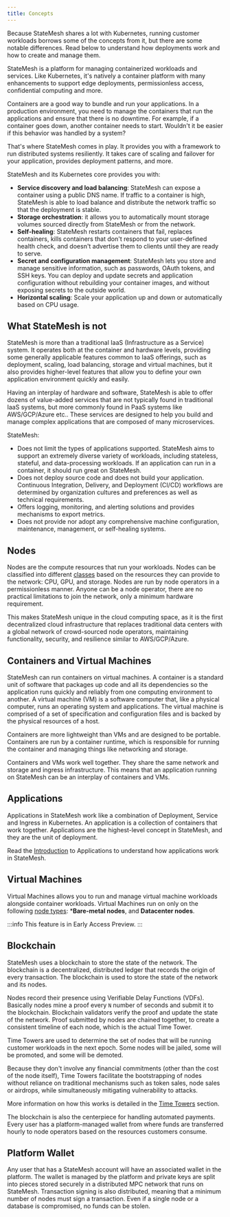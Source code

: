 ```yaml
---
title: Concepts
---
```

Because StateMesh shares a lot with Kubernetes, running customer workloads borrows some of the concepts from it, but there are some notable differences. Read below to understand how deployments work and how to create and manage them.

StateMesh is a platform for managing containerized workloads and services. Like Kubernetes, it's natively a container platform with many enhancements to support edge deployments, permissionless access, confidential computing and more.

Containers are a good way to bundle and run your applications. In a production environment, you need to manage the containers that run the applications and ensure that there is no downtime. For example, if a container goes down, another container needs to start. Wouldn't it be easier if this behavior was handled by a system?

That's where StateMesh comes in play. It provides you with a framework to run distributed systems resiliently. It takes care of scaling and failover for your application, provides deployment patterns, and more.

StateMesh and its Kubernetes core provides you with:

- **Service discovery and load balancing**: StateMesh can expose a container using a public DNS name. If traffic to a container is high, StateMesh is able to load balance and distribute the network traffic so that the deployment is stable.
- **Storage orchestration**: it allows you to automatically mount storage volumes sourced directly from StateMesh or from the network.
- **Self-healing**: StateMesh restarts containers that fail, replaces containers, kills containers that don't respond to your user-defined health check, and doesn't advertise them to clients until they are ready to serve.
- **Secret and configuration management**: StateMesh lets you store and manage sensitive information, such as passwords, OAuth tokens, and SSH keys. You can deploy and update secrets and application configuration without rebuilding your container images, and without exposing secrets to the outside world.
- **Horizontal scaling**: Scale your application up and down or automatically based on CPU usage.

## What StateMesh is not
StateMesh is more than a traditional IaaS (Infrastructure as a Service) system. It operates both at the container and hardware levels, providing some generally applicable features common to IaaS offerings, such as deployment, scaling, load balancing, storage and virtual machines, but it also provides higher-level features that allow you to define your own application environment quickly and easily.

Having an interplay of hardware and software, StateMesh is able to offer dozens of value-added services that are not typically found in traditional IaaS systems, but more commonly found in PaaS systems like AWS/GCP/Azure etc.. These services are designed to help you build and manage complex applications that are composed of many microservices.

StateMesh:

- Does not limit the types of applications supported. StateMesh aims to support an extremely diverse variety of workloads, including stateless, stateful, and data-processing workloads. If an application can run in a container, it should run great on StateMesh.
- Does not deploy source code and does not build your application. Continuous Integration, Delivery, and Deployment (CI/CD) workflows are determined by organization cultures and preferences as well as technical requirements.
- Offers logging, monitoring, and alerting solutions and provides mechanisms to export metrics.
- Does not provide nor adopt any comprehensive machine configuration, maintenance, management, or self-healing systems.

## Nodes
Nodes are the compute resources that run your workloads. Nodes can be classified into different [classes](./node-classes) based on the resources they can provide to the network: CPU, GPU, and storage. Nodes are run by node operators in a permissionless manner. Anyone can be a node operator, there are no practical limitations to join the network, only a minimum hardware requirement.

This makes StateMesh unique in the cloud computing space, as it is the first decentralized cloud infrastructure that replaces traditional data centers with a global network of crowd-sourced node operators, maintaining functionality, security, and resilience similar to AWS/GCP/Azure.


## Containers and Virtual Machines
StateMesh can run containers on virtual machines. A container is a standard unit of software that packages up code and all its dependencies so the application runs quickly and reliably from one computing environment to another. A virtual machine (VM) is a software computer that, like a physical computer, runs an operating system and applications. The virtual machine is comprised of a set of specification and configuration files and is backed by the physical resources of a host.

Containers are more lightweight than VMs and are designed to be portable. Containers are run by a container runtime, which is responsible for running the container and managing things like networking and storage.

Containers and VMs work well together. They share the same network and storage and ingress infrastructure. This means that an application running on StateMesh can be an interplay of containers and VMs.

## Applications
Applications in StateMesh work like a combination of Deployment, Service and Ingress in Kubernetes. An application is a collection of containers that work together. Applications are the highest-level concept in StateMesh, and they are the unit of deployment.

Read the [Introduction](../applications/intro) to Applications to understand how applications work in StateMesh.

## Virtual Machines
Virtual Machines allows you to run and manage virtual machine workloads alongside container workloads. Virtual Machines run on only on the following [node types](../): ***Bare-metal nodes**, and **Datacenter nodes**.

:::info
This feature is in Early Access Preview.
:::

## Blockchain
StateMesh uses a blockchain to store the state of the network. The blockchain is a decentralized, distributed ledger that records the origin of every transaction. The blockchain is used to store the state of the network and its nodes.

Nodes record their presence using Verifiable Delay Functions (VDFs). Basically nodes mine a proof every `N` number of seconds and submit it to the blockchain. Blockchain validators verify the proof and update the state of the network. Proof submitted by nodes are chained together, to create a consistent timeline of each node, which is the actual Time Tower.

Time Towers are used to determine the set of nodes that will be running customer workloads in the next epoch. Some nodes will be jailed, some will be promoted, and some will be demoted.

Because they don't involve any financial commitments (other than the cost of the node itself), Time Towers facilitate the bootstrapping of nodes without reliance on traditional mechanisms such as token sales, node sales or airdrops, while simultaneously mitigating vulnerability to attacks.

More information on how this works is detailed in the [Time Towers](../architecture/time-towers) section.

The blockchain is also the centerpiece for handling automated payments. Every user has a platform-managed wallet from where funds are transferred hourly to node operators based on the resources customers consume.

## Platform Wallet
Any user that has a StateMesh account will have an associated wallet in the platform. The wallet is managed by the platform and private keys are split into pieces stored securely in a distributed MPC network that runs on StateMesh. Transaction signing is also distributed, meaning that a minimum number of nodes must sign a transaction. Even if a single node or a database is compromised, no funds can be stolen.
